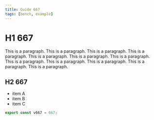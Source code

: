```yaml
---
title: Guide 667
tags: [bench, example]
---
```


# H1 667

This is a paragraph. This is a paragraph. This is a paragraph. This is a paragraph. This is a paragraph. This is a paragraph. This is a paragraph. This is a paragraph. This is a paragraph. This is a paragraph. This is a paragraph. This is a paragraph. 

## H2 667

- item A
- item B
- item C

```ts
export const v667 = 667;
```
